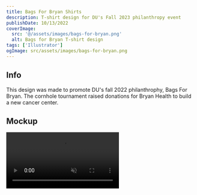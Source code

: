 ```yaml
---
title: Bags For Bryan Shirts
description: T-shirt design for DU's Fall 2023 philanthropy event
publishDate: 10/13/2022
coverImage:
  src: '@/assets/images/bags-for-bryan.png'
  alt: Bags for Bryan T-shirt design
tags: ['Illustrator']
ogImage: src/assets/images/bags-for-bryan.png
---
```


## Info

This design was made to promote DU's fall 2022 philanthrophy, Bags For Bryan. The cornhole tournament raised donations for Bryan Health to build a new cancer center.

## Mockup

<video class="w-full" autoplay loop muted playsinline>
  <source src="https://content.mikepayne.me/videos/bags-for-bryan.webm" type="video/webm codecs=av01.0.08M" />
  <source src="https://content.mikepayne.me/videos/bags-for-bryan.mp4" type="video/mp4" />
  Your browser does not support the video tag.
</video>
